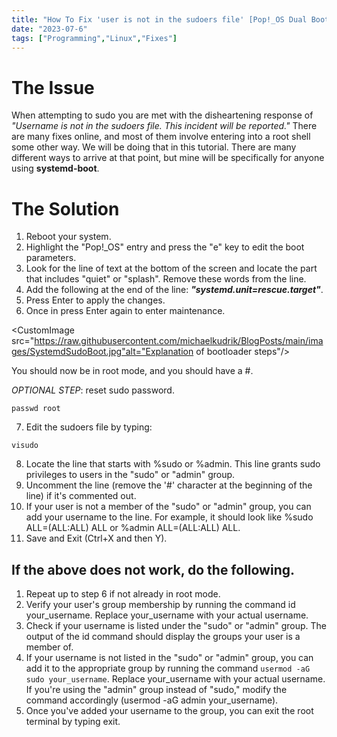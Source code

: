 ---
title: "How To Fix 'user is not in the sudoers file' [Pop!_OS Dual Boot]"
date: "2023-07-6"
tags: ["Programming","Linux","Fixes"]
---
# The Issue
When attempting to sudo you are met with the disheartening response of *"Username is not in the sudoers file. This incident will be reported."* There are many fixes online, and most of them involve entering into a root shell some other way. We will be doing that in this tutorial. There are many different ways to arrive at that point, but mine will be specifically for anyone using **systemd-boot**. 
# The Solution
1. Reboot your system.
2. Highlight the "Pop!_OS" entry and press the "e" key to edit the boot parameters.
3. Look for the line of text at the bottom of the screen and locate the part that includes "quiet" or "splash". Remove these words from the line.
4. Add the following at the end of the line: ***"systemd.unit=rescue.target"***.
5. Press Enter to apply the changes.
6. Once in press Enter again to enter maintenance.

<CustomImage src="https://raw.githubusercontent.com/michaelkudrik/BlogPosts/main/images/SystemdSudoBoot.jpg"alt="Explanation of bootloader steps"/>

You should now be in root mode, and you should have a #.

*OPTIONAL STEP*: reset sudo password.

```
passwd root
```
7. Edit the sudoers file by typing: 
```
visudo
```
8. Locate the line that starts with %sudo or %admin. This line grants sudo privileges to users in the "sudo" or "admin" group.
9. Uncomment the line (remove the '#' character at the beginning of the line) if it's commented out.
10. If your user is not a member of the "sudo" or "admin" group, you can add your username to the line. For example, it should look like %sudo ALL=(ALL:ALL) ALL or %admin ALL=(ALL:ALL) ALL.
11. Save and Exit (Ctrl+X and then Y).
## If the above does not work, do the following.
1. Repeat up to step 6 if not already in root mode.
2. Verify your user's group membership by running the command id your_username. Replace your_username with your actual username.
3. Check if your username is listed under the "sudo" or "admin" group. The output of the id command should display the groups your user is a member of.
4. If your username is not listed in the "sudo" or "admin" group, you can add it to the appropriate group by running the command ```usermod -aG sudo your_username```. Replace your_username with your actual username. If you're using the "admin" group instead of "sudo," modify the command accordingly (usermod -aG admin your_username).
5. Once you've added your username to the group, you can exit the root terminal by typing exit.







